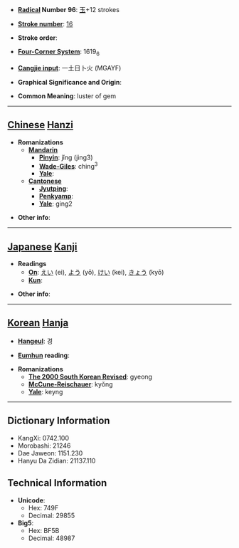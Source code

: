 * '''[[Wiktionary:Chinese radical index| Radical]] Number 96''': [[Wiktionary:Chinese radical index 玉|玉]]+12 strokes

* '''[[Wiktionary:Chinese total strokes index|Stroke number]]''': [[Wiktionary:Chinese total strokes index 16|16]]

* '''Stroke order''': 

* '''[[Wiktionary:Chinese four corner index|Four-Corner System]]''': 1619<sub>6</sub>

* '''[[Wiktionary:Chinese Cangjie index|Cangjie input]]''': 一土日卜火 (MGAYF)

* '''Graphical Significance and Origin''': 

* '''Common Meaning''': luster of gem

----

== [[Chinese]] [[Hanzi]] ==

* '''Romanizations'''
** '''[[Mandarin]]'''
*** '''[[Pinyin]]''': jǐng (jing3)
*** '''[[Wade-Giles]]''': ching<sup>3</sup>
*** '''[[Yale]]''': 
** '''[[Cantonese]]'''
*** '''[[Jyutping]]''':
*** '''[[Penkyamp]]''': 
*** '''[[Yale]]''': ging2

* '''Other info''': 

----

== [[Japanese]] [[Kanji]] ==

* '''Readings'''
** '''[[On]]''': [[えい]] (ei), [[よう]] (yō), [[けい]] (kei), [[きょう]] (kyō)
** '''[[Kun]]''': 

* '''Other info''':  

----

== [[Korean]] [[Hanja]] ==

* '''[[Hangeul]]''': 경

* '''[[Eumhun]] reading''': 

* '''Romanizations'''
** '''[[The 2000 South Korean Revised Romanization|The 2000 South Korean Revised]]''': gyeong
** '''[[McCune-Reischauer]]''': kyŏng
** '''[[Yale]]''': keyng

----

== Dictionary Information ==

* KangXi: 0742.100
* Morobashi: 21246
* Dae Jaweon: 1151.230
* Hanyu Da Zidian: 21137.110

== Technical Information ==

* '''Unicode''':
** Hex: 749F
** Decimal: 29855
* '''Big5''':
** Hex: BF5B
** Decimal: 48987